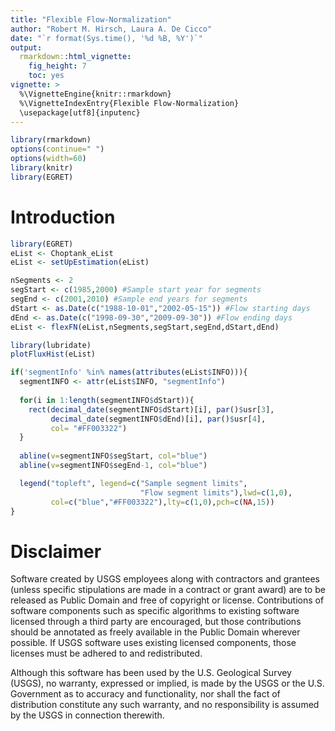 ```yaml
---
title: "Flexible Flow-Normalization"
author: "Robert M. Hirsch, Laura A. De Cicco"
date: "`r format(Sys.time(), '%d %B, %Y')`"
output:
  rmarkdown::html_vignette:
    fig_height: 7
    toc: yes
vignette: >
  %\VignetteEngine{knitr::rmarkdown}
  %\VignetteIndexEntry{Flexible Flow-Normalization}
  \usepackage[utf8]{inputenc}
---
```



```r
library(rmarkdown)
options(continue=" ")
options(width=60)
library(knitr)
library(EGRET)


```

# Introduction




```r
library(EGRET)
eList <- Choptank_eList
eList <- setUpEstimation(eList)

nSegments <- 2
segStart <- c(1985,2000) #Sample start year for segments
segEnd <- c(2001,2010) #Sample end years for segments
dStart <- as.Date(c("1988-10-01","2002-05-15")) #Flow starting days
dEnd <- as.Date(c("1998-09-30","2009-09-30")) #Flow ending days
eList <- flexFN(eList,nSegments,segStart,segEnd,dStart,dEnd)

```


```r
library(lubridate)
plotFluxHist(eList)

if('segmentInfo' %in% names(attributes(eList$INFO))){
  segmentINFO <- attr(eList$INFO, "segmentInfo")
  
  for(i in 1:length(segmentINFO$dStart)){
    rect(decimal_date(segmentINFO$dStart)[i], par()$usr[3], 
         decimal_date(segmentINFO$dEnd)[i], par()$usr[4],
         col= "#FF003322")    
  }
  
  abline(v=segmentINFO$segStart, col="blue")
  abline(v=segmentINFO$segEnd-1, col="blue")

  legend("topleft", legend=c("Sample segment limits",
                             "Flow segment limits"),lwd=c(1,0),
         col=c("blue","#FF003322"),lty=c(1,0),pch=c(NA,15))
}


```


# Disclaimer
Software created by USGS employees along with contractors and grantees (unless specific stipulations are made in a contract or grant award) are to be released as Public Domain and free of copyright or license. Contributions of software components such as specific algorithms to existing software licensed through a third party are encouraged, but those contributions should be annotated as freely available in the Public Domain wherever possible. If USGS software uses existing licensed components, those licenses must be adhered to and redistributed.

Although this software has been used by the U.S. Geological Survey (USGS), no warranty, expressed or implied, is made by the USGS or the U.S. Government as to accuracy and functionality, nor shall the fact of distribution constitute any such warranty, and no responsibility is assumed by the USGS in connection therewith.